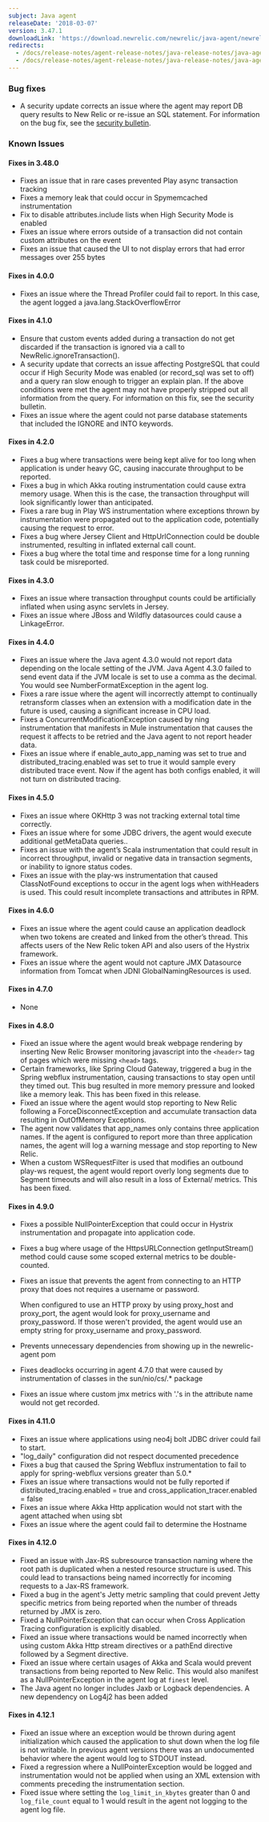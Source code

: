 ```yaml
---
subject: Java agent
releaseDate: '2018-03-07'
version: 3.47.1
downloadLink: 'https://download.newrelic.com/newrelic/java-agent/newrelic-agent/3.47.1/'
redirects:
  - /docs/release-notes/agent-release-notes/java-release-notes/java-agent-3471
  - /docs/release-notes/agent-release-notes/java-release-notes/java-agent-3471-established-release
---
```


### Bug fixes

* A security update corrects an issue where the agent may report DB query results to New Relic or re-issue an SQL statement. For information on the bug fix, see the [security bulletin](https://docs.newrelic.com/docs/using-new-relic/new-relic-security/security-bulletins/security-bulletin-nr18-07).

### Known Issues

#### Fixes in 3.48.0

* Fixes an issue that in rare cases prevented Play async transaction tracking
* Fixes a memory leak that could occur in Spymemcached instrumentation
* Fix to disable attributes.include lists when High Security Mode is enabled
* Fixes an issue where errors outside of a transaction did not contain custom attributes on the event
* Fixes an issue that caused the UI to not display errors that had error messages over 255 bytes

#### Fixes in 4.0.0

* Fixes an issue where the Thread Profiler could fail to report. In this case, the agent logged a java.lang.StackOverflowError

#### Fixes in 4.1.0

* Ensure that custom events added during a transaction do not get discarded if the transaction is ignored via a call to NewRelic.ignoreTransaction().
* A security update that corrects an issue affecting PostgreSQL that could occur if High Security Mode was enabled (or record_sql was set to off) and a query ran slow enough to trigger an explain plan. If the above conditions were met the agent may not have properly stripped out all information from the query. For information on this fix, see the security bulletin.
* Fixes an issue where the agent could not parse database statements that included the IGNORE and INTO keywords.

#### Fixes in 4.2.0

* Fixes a bug where transactions were being kept alive for too long when application is under heavy GC, causing inaccurate throughput to be reported.
* Fixes a bug in which Akka routing instrumentation could cause extra memory usage. When this is the case, the transaction throughput will look significantly lower than anticipated.
* Fixes a rare bug in Play WS instrumentation where exceptions thrown by instrumentation were propagated out to the application code, potentially causing the request to error.
* Fixes a bug where Jersey Client and HttpUrlConnection could be double instrumented, resulting in inflated external call count.
* Fixes a bug where the total time and response time for a long running task could be misreported.

#### Fixes in 4.3.0

* Fixes an issue where transaction throughput counts could be artificially inflated when using async servlets in Jersey.
* Fixes an issue where JBoss and Wildfly datasources could cause a LinkageError.

#### Fixes in 4.4.0

* Fixes an issue where the Java agent 4.3.0 would not report data depending on the locale setting of the JVM. Java Agent 4.3.0 failed to send event data if the JVM locale is set to use a comma as the decimal. You would see NumberFormatException in the agent log.
* Fixes a rare issue where the agent will incorrectly attempt to continually retransform classes when an extension with a modification date in the future is used, causing a significant increase in CPU load.
* Fixes a ConcurrentModificationException caused by ning instrumentation that manifests in Mule instrumentation that causes the request it affects to be retried and the Java agent to not report header data.
* Fixes an issue where if enable_auto_app_naming was set to true and distributed_tracing.enabled was set to true it would sample every distributed trace event. Now if the agent has both configs enabled, it will not turn on distributed tracing.

#### Fixes in 4.5.0

* Fixes an issue where OKHttp 3 was not tracking external total time correctly.
* Fixes an issue where for some JDBC drivers, the agent would execute additional getMetaData queries..
* Fixes an issue with the agent’s Scala instrumentation that could result in incorrect throughput, invalid or negative data in transaction segments, or inability to ignore status codes.
* Fixes an issue with the play-ws instrumentation that caused ClassNotFound exceptions to occur in the agent logs when withHeaders is used. This could result incomplete transactions and attributes in RPM.

#### Fixes in 4.6.0

* Fixes an issue where the agent could cause an application deadlock when two tokens are created and linked from the other’s thread. This affects users of the New Relic token API and also users of the Hystrix framework.
* Fixes an issue where the agent would not capture JMX Datasource information from Tomcat when JDNI GlobalNamingResources is used.

#### Fixes in 4.7.0

* None

#### Fixes in 4.8.0

* Fixed an issue where the agent would break webpage rendering by inserting New Relic Browser monitoring javascript into the `<header>` tag of pages which were missing `<head>` tags.
* Certain frameworks, like Spring Cloud Gateway, triggered a bug in the Spring webflux instrumentation, causing transactions to stay open until they timed out. This bug resulted in more memory pressure and looked like a memory leak. This has been fixed in this release.
* Fixed an issue where the agent would stop reporting to New Relic following a ForceDisconnectException and accumulate transaction data resulting in OutOfMemory Exceptions.
* The agent now validates that app_names only contains three application names. If the agent is configured to report more than three application names, the agent will log a warning message and stop reporting to New Relic.
* When a custom WSRequestFilter is used that modifies an outbound play-ws request, the agent would report overly long segments due to Segment timeouts and will also result in a loss of External/ metrics. This has been fixed.

#### Fixes in 4.9.0

* Fixes a possible NullPointerException that could occur in Hystrix instrumentation and propagate into application code.
* Fixes a bug where usage of the HttpsURLConnection getInputStream() method could cause some scoped external metrics to be double-counted.
* Fixes an issue that prevents the agent from connecting to an HTTP proxy that does not requires a username or password.

  When configured to use an HTTP proxy by using proxy_host and proxy_port, the agent would look for proxy_username and proxy_password. If those weren't provided, the agent would use an empty string for proxy_username and proxy_password.
* Prevents unnecessary dependencies from showing up in the newrelic-agent pom
* Fixes deadlocks occurring in agent 4.7.0 that were caused by instrumentation of classes in the sun/nio/cs/.\* package
* Fixes an issue where custom jmx metrics with '.'s in the attribute name would not get recorded.

#### Fixes in 4.11.0

* Fixes an issue where applications using neo4j bolt JDBC driver could fail to start.
* "log_daily" configuration did not respect documented precedence
* Fixes a bug that caused the Spring Webflux instrumentation to fail to apply for spring-webflux versions greater than 5.0.\*
* Fixes an issue where transactions would not be fully reported if distributed_tracing.enabled = true and cross_application_tracer.enabled = false
* Fixes an issue where Akka Http application would not start with the agent attached when using sbt
* Fixes an issue where the agent could fail to determine the Hostname

#### Fixes in 4.12.0

* Fixed an issue with Jax-RS subresource transaction naming where the root path is duplicated when a nested resource structure is used. This could lead to transactions being named incorrectly for incoming requests to a Jax-RS framework.
* Fixed a bug in the agent's Jetty metric sampling that could prevent Jetty specific metrics from being reported when the number of threads returned by JMX is zero.
* Fixed a NullPointerException that can occur when Cross Application Tracing configuration is explicitly disabled.
* Fixed an issue where transactions would be named incorrectly when using custom Akka Http stream directives or a pathEnd directive followed by a Segment directive.
* Fixed an issue where certain usages of Akka and Scala would prevent transactions from being reported to New Relic. This would also manifest as a NullPointerException in the agent log at `finest` level.
* The Java agent no longer includes Jaxb or Logback dependencies. A new dependency on Log4j2 has been added

#### Fixes in 4.12.1

* Fixed an issue where an exception would be thrown during agent initialization which caused the application to shut down when the log file is not writable. In previous agent versions there was an undocumented behavior where the agent would log to STDOUT instead.
* Fixed a regression where a NullPointerException would be logged and instrumentation would not be applied when using an XML extension with comments preceding the instrumentation section.
* Fixed issue where setting the `log_limit_in_kbytes` greater than 0 and `log_file_count` equal to 1 would result in the agent not logging to the agent log file.
